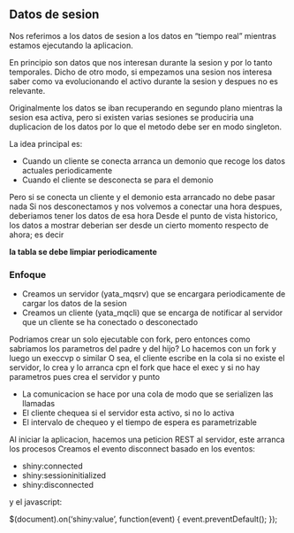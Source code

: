 ## Datos de sesion

Nos referimos a los datos de sesion a los datos en "tiempo real" mientras estamos ejecutando la aplicacion.

En principio son datos que nos interesan durante la sesion y por lo tanto temporales. Dicho de otro modo, si empezamos una sesion nos interesa saber como va evolucionando el activo durante la sesion y despues no es relevante.

Originalmente los datos se iban recuperando en segundo plano mientras la sesion esa activa, pero si existen varias sesiones se produciria una duplicacion de los datos por lo que el metodo debe ser en modo singleton.

La idea principal es:

- Cuando un cliente se conecta arranca un demonio que recoge los datos actuales periodicamente
- Cuando el cliente se desconecta se para el demonio

Pero si se conecta un cliente y el demonio esta arrancado no debe pasar nada
Si nos desconectamos y nos volvemos a conectar una hora despues, deberiamos tener los datos de esa hora
Desde el punto de vista historico, los datos a mostrar deberian ser desde un cierto momento respecto de ahora; es decir

**la tabla se debe limpiar periodicamente**


### Enfoque

- Creamos un servidor (yata_mqsrv) que se encargara periodicamente de cargar los datos de la sesion
- Creamos un cliente  (yata_mqcli) que se encarga de notificar al servidor que un cliente se ha conectado o desconectado

Podriamos crear un solo ejecutable con fork, pero entonces como sabriamos los parametros del padre y del hijo?
Lo hacemos con un fork y luego un execcvp o similar
O sea, el cliente escribe en la cola
si no existe el servidor, lo crea y lo arranca cpn el fork que hace el exec
y si no hay parametros pues crea el servidor y punto


- La comunicacion se hace por una cola de modo que se serializen las llamadas
- El cliente chequea si el servidor esta activo, si no lo activa
- El intervalo de chequeo y el tiempo de espera es parametrizable

Al iniciar la aplicacion, hacemos una peticion REST al servidor, este arranca los procesos
Creamos el evento disconnect basado en los eventos:

- shiny:connected
- shiny:sessioninitialized
- shiny:disconnected

y el javascript:

$(document).on('shiny:value', function(event) {
  event.preventDefault();
});
